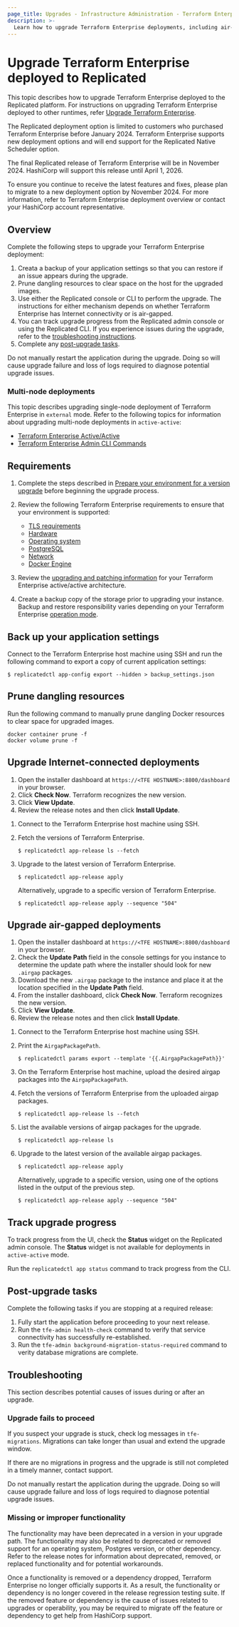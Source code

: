 ```yaml
---
page_title: Upgrades - Infrastructure Administration - Terraform Enterprise
description: >-
  Learn how to upgrade Terraform Enterprise deployments, including air-gapped Terraform Enteprise deployments, that run on Replicated.
---
```


# Upgrade Terraform Enterprise deployed to Replicated  

This topic describes how to upgrade Terraform Enterprise deployed to the Replicated platform. For instructions on upgrading Terraform Enterprise deployed to other runtimes, refer [Upgrade Terraform Enterprise](/terraform/enterprise/deploy/manage/upgrade).


<Note>
   <p>The Replicated deployment option is limited to customers who purchased Terraform Enterprise before January 2024. Terraform Enterprise supports new deployment options and will end support for the Replicated Native Scheduler option.</p>
   
   <p>The final Replicated release of Terraform Enterprise will be in November 2024. HashiCorp will support this release until April 1, 2026.</p>
   
   <p>To ensure you continue to receive the latest features and fixes, please plan to migrate to a new deployment option by November 2024. For more information, refer to Terraform Enterprise deployment overview or contact your HashiCorp account representative.</p>
</Note>

## Overview

Complete the following steps to upgrade your Terraform Enterprise deployment:


1. Creata a backup of your application settings so that you can restore if an issue appears during the upgrade.
1. Prune dangling resources to clear space on the host for the upgraded images.
1. Use either the Replicated console or CLI to perform the upgrade. The instructions for either mechanism depends on whether Terraform Enterprise has Internet connectivity or is air-gapped.  
1. You can track upgrade progress from the Replicated admin console or using the Replicated CLI. If you experience issues during the upgrade, refer to the [troubleshooting instructions](#troubleshooting).
1. Complete any [post-upgrade tasks](#post-upgrade-tasks).

Do not manually restart the application during the upgrade. Doing so will cause upgrade failure and loss of logs required to diagnose potential upgrade issues.

### Multi-node deployments
This topic describes upgrading single-node deployment of Terraform Enterprise in `external` mode. Refer to the following topics for information about upgrading multi-node deployments in `active-active`: 

- [Terraform Enterprise Active/Active](/terraform/enterprise/deploy/replicated/install/automated/active-active)
- [Terraform Enterprise Admin CLI Commands](/terraform/enterprise/deploy/replicated/administration/infrastructure/admin-cli)


## Requirements

1. Complete the steps described in [Prepare your environment for a version upgrade](/terraform/enterprise/deploy/replicated/administration/infrastructure/upgrades/prepare) before beginning the upgrade process.
1. Review the following Terraform Enterprise requirements to ensure that your environment is supported: 

   - [TLS requirements](/terraform/enterprise/deploy/replicated/requirements/credentials)
   - [Hardware](/terraform/enterprise/deploy/replicated/requirements/hardware)
   - [Operating system](/terraform/enterprise/deploy/replicated/requirements/os-specific/supported-os)
   - [PostgreSQL](/terraform/enterprise/deploy/replicated/requirements/data-storage/postgres-requirements)
   - [Network](/terraform/enterprise/deploy/replicated/requirements/network)
   - [Docker Engine](/terraform/enterprise/deploy/replicated/requirements/docker_engine)

1. Review the [upgrading and patching information](/terraform/enterprise/deploy/replicated/administration/infrastructure/admin-cli#upgrading-tfe-or-patching-tfe-node-instances) for your Terraform Enterprise active/active architecture.

1. Create a backup copy of the storage prior to upgrading your instance. Backup and restore responsibility varies depending on your Terraform Enterprise [operation mode](/terraform/enterprise/deploy/replicated/architecture/system-overview/reliability-availability#operation-modes). 

## Back up your application settings

Connect to the Terraform Enterprise host machine using SSH and run the following command to export a copy of current application settings:

```shell-session
$ replicatedctl app-config export --hidden > backup_settings.json
```

## Prune dangling resources

Run the following command to manually prune dangling Docker resources to clear space for upgraded images.

  ```
  docker container prune -f
  docker volume prune -f
  ```

## Upgrade Internet-connected deployments

<Tabs>
<Tab heading="Replicated console">

1. Open the installer dashboard at `https://<TFE HOSTNAME>:8800/dashboard` in your browser.
1. Click **Check Now**. Terraform recognizes the new version.
1. Click **View Update**.
1. Review the release notes and then click **Install Update**.

</Tab>
<Tab heading="Replicated CLI">

1. Connect to the Terraform Enterprise host machine using SSH.
1. Fetch the versions of Terraform Enterprise.

   ```
   $ replicatedctl app-release ls --fetch
   ```

1. Upgrade to the latest version of Terraform Enterprise.

   ```
   $ replicatedctl app-release apply
   ```

   Alternatively, upgrade to a specific version of Terraform Enterprise.

   ```
   $ replicatedctl app-release apply --sequence "504"
   ```

</Tab>
</Tabs>

## Upgrade air-gapped deployments

<Tabs>
<Tab heading="Replicated console">

1. Open the installer dashboard at `https://<TFE HOSTNAME>:8800/dashboard` in your browser.
1. Check the **Update Path** field in the console settings for you instance to determine the update path where the installer should look for new `.airgap` packages. 
1. Download the new `.airgap` package to the instance and place it at the location specified in the **Update Path** field.
1. From the installer dashboard, click **Check Now**. Terraform recognizes the new version.
1. Click **View Update**.
1. Review the release notes and then click **Install Update**.


</Tab>
<Tab heading="Replicated CLI">

1. Connect to the Terraform Enterprise host machine using SSH.

1. Print the `AirgapPackagePath`.

   ```
   $ replicatedctl params export --template '{{.AirgapPackagePath}}'
   ```

1. On the Terraform Enterprise host machine, upload the desired airgap packages into the `AirgapPackagePath`.

1. Fetch the versions of Terraform Enterprise from the uploaded airgap packages.

   ```
   $ replicatedctl app-release ls --fetch
   ```

1. List the available versions of airgap packages for the upgrade.

   ```
   $ replicatedctl app-release ls
   ```

1. Upgrade to the latest version of the available airgap packages.

   ```
   $ replicatedctl app-release apply
   ```

   Alternatively, upgrade to a specific version, using one of the options listed in the output of the previous step.

   ```
   $ replicatedctl app-release apply --sequence "504"
   ```

</Tab>
</Tabs>

## Track upgrade progress

To track progress from the UI, check the **Status** widget on the Replicated admin console. The **Status** widget is not available for deployments in `active-active` mode.

Run the `replicatedctl app status` command to track progress from the CLI.

## Post-upgrade tasks

Complete the following tasks if you are stopping at a required release:

1. Fully start the application before proceeding to your next release.
1. Run the `tfe-admin health-check` command to verify that service connectivity has successfully re-established.
1. Run the `tfe-admin background-migration-status-required` command to verity database migrations are complete.

## Troubleshooting

This section describes potential causes of issues during or after an upgrade.

### Upgrade fails to proceed
If you suspect your upgrade is stuck, check log messages in `tfe-migrations`. Migrations can take longer than usual and extend the upgrade window. 

If there are no migrations in progress and the upgrade is still not completed in a timely manner, contact support.

Do not manually restart the application during the upgrade. Doing so will cause upgrade failure and loss of logs required to diagnose potential upgrade issues.

### Missing or improper functionality
The functionality may have been deprecated in a version in your upgrade path. The functionality may also be related to deprecated or removed support for an operating system, Postgres version, or other dependency. Refer to the release notes for information about deprecated, removed, or replaced functionality and for potential workarounds. 

Once a functionality is removed or a dependency dropped, Terraform Enterprise no longer officially supports it. As a result, the functionality or dependency is no longer covered in the release regression testing suite. If the removed feature or dependency is the cause of issues related to upgrades or operability, you may be required to migrate off the feature or dependency to get help from HashiCorp support.
